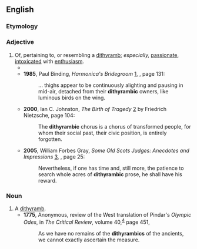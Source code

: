 ==English==

===Etymology===
{{suffix|en|dithyramb|ic}}

===Adjective===
{{en-adj}}

# Of, pertaining to, or resembling a [[dithyramb]]; ''especially,'' [[passionate]], [[intoxicated]] with [[enthusiasm]].
#* {{quote-text|year=1907|author=William James|title=[[wikisource:Pragmatism:_A_New_Name_for_Some_Old_Ways_of_Thinking|Pragmatism]]|passage=Signor Papini, the leader of italian pragmatism, grows fairly '''dithyrambic''' over the view that it opens, of man's divinely-creative functions.}}
#* '''1985''', Paul Binding, ''Harmonica's Bridegroom'' [http://books.google.com/books?id=tabbzcV5ej8C], {{ISBN|0552991384}}, page 131:
#*: ... thighs appear to be continuously alighting and pausing in mid-air, detached from their '''dithyrambic''' owners, like luminous birds on the wing.
#* '''2000''', Ian C. Johnston, ''The Birth of Tragedy'' [http://books.google.com/books?id=ufCCJUFo-LMC] by Friedrich Nietzsche, page 104:
#*: The '''dithyrambic''' chorus is a chorus of transformed people, for whom their social past, their civic position, is entirely forgotten.
#* '''2005''', William Forbes Gray, ''Some Old Scots Judges: Anecdotes and Impressions'' [http://books.google.com/books?id=zY-1gt20e-EC], {{ISBN|1584774967}}, page 25:
#*: Nevertheless, if one has time and, still more, the patience to search whole acres of '''dithyrambic''' prose, he shall have his reward.

===Noun===
{{en-noun}}

# A [[dithyramb]].
#* '''1775''', Anonymous, review of the West translation of Pindar's ''Olympic Odes'', in ''The Critical Review'', volume 40,<sup> [http://books.google.com/books?id=ZB8FAAAAYAAJ]</sup> page 451,
#*: As we have no remains of the '''dithyrambics''' of the ancients, we cannot exactly ascertain the measure.